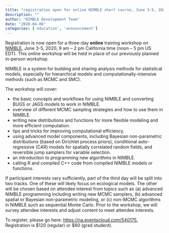 ```yaml
---
title: "registration open for online NIMBLE short course, June 3-5, 2020"
description: ""
author: "NIMBLE Development Team"
date: "2020-04-06"
categories: ['education', 'announcement']
---
```


Registration is now open for a three-day **online** training workshop on [NIMBLE](https://r-nimble.org/), June 3-5, 2020, 9 am – 2 pm California time (noon – 5 pm US EDT). This online workshop will be held in place of our previously planned in-person workshop.

NIMBLE is a system for building and sharing analysis methods for statistical models, especially for hierarchical models and computationally-intensive methods (such as MCMC and SMC).

The workshop will cover:

  * the basic concepts and workflows for using NIMBLE and converting BUGS or JAGS models to work in NIMBLE.
  * overview of different MCMC sampling strategies and how to use them in NIMBLE.
  * writing new distributions and functions for more flexible modeling and more efficient computation.
  * tips and tricks for improving computational efficiency.
  * using advanced model components, including Bayesian non-parametric distributions (based on Dirichlet process priors), conditional auto-regressive (CAR) models for spatially correlated random fields, and reversible jump samplers for variable selection.
  * an introduction to programming new algorithms in NIMBLE.
  * calling R and compiled C++ code from compiled NIMBLE models or functions.

If participant interests vary sufficiently, part of the third day will be split into two tracks. One of these will likely focus on ecological models. The other will be chosen based on attendee interest from topics such as (a) advanced NIMBLE programming including writing new MCMC samplers, (b) advanced spatial or Bayesian non-parametric modeling, or (c) non-MCMC algorithms in NIMBLE such as sequential Monte Carlo. Prior to the workshop, we will survey attendee interests and adjust content to meet attendee interests.

To register, please go here: [https://na.eventscloud.com/540175.](https://na.eventscloud.com/540175) Registration is $120 (regular) or $60 (grad student).